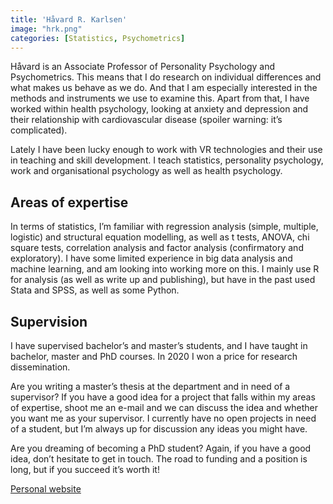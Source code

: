 ```yaml
---
title: 'Håvard R. Karlsen'
image: "hrk.png"
categories: [Statistics, Psychometrics]
---
```

Håvard is an Associate Professor of Personality Psychology and Psychometrics. This means that I do research on individual differences and what makes us behave as we do. And that I am especially interested in the methods and instruments we use to examine this. Apart from that, I have worked within health psychology, looking at anxiety and depression and their relationship with cardiovascular disease (spoiler warning: it's complicated). 

Lately I have been lucky enough to work with VR technologies and their use in teaching and skill development. I teach statistics, personality psychology, work and organisational psychology as well as health psychology.

## Areas of expertise
In terms of statistics, I'm familiar with regression analysis (simple, multiple, logistic) and structural equation modelling, as well as t tests, ANOVA, chi square tests, correlation analysis and factor analysis (confirmatory and exploratory). I have some limited experience in big data analysis and machine learning, and am looking into working more on this. I mainly use R for analysis (as well as write up and publishing), but have in the past used Stata and SPSS, as well as some Python.

## Supervision
I have supervised bachelor's and master's students, and I have taught in bachelor, master and PhD courses. In 2020 I won a price for research dissemination.

Are you writing a master's thesis at the department and in need of a supervisor? If you have a good idea for a project that falls within my areas of expertise, shoot me an e-mail and we can discuss the idea and whether you want me as your supervisor. I currently have no open projects in need of a student, but I'm always up for discussion any ideas you might have.

Are you dreaming of becoming a PhD student? Again, if you have a good idea, don't hesitate to get in touch. The road to funding and a position is long, but if you succeed it's worth it!

[Personal website](https://hkarlsen.rbind.io/about/)

